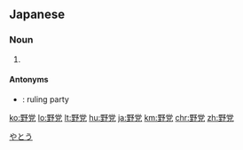 ==Japanese==
{{ja-kanjitab|や|とう|yomi=on}}

===Noun===
{{ja-noun|やとう}}

# {{l|en|opposition|id=political}} {{gloss|political party against the ruling party}}

====Antonyms====
* {{ja-r|与党|よとう}}: ruling party

[[Category:ja:Politics|やとう]]

[[ko:野党]]
[[lo:野党]]
[[lt:野党]]
[[hu:野党]]
[[ja:野党]]
[[km:野党]]
[[chr:野党]]
[[zh:野党]]